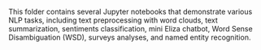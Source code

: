This folder contains several Jupyter notebooks that demonstrate various NLP tasks, including text preprocessing with word clouds, text summarization, sentiments classification, mini Eliza chatbot, Word Sense Disambiguation (WSD), surveys analyses, and named entity recognition.
